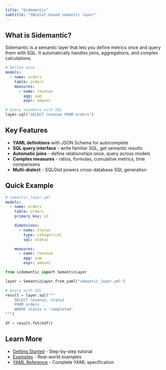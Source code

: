 ```yaml
---
title: "Sidemantic"
subtitle: "SQLGlot-based semantic layer"
---
```


## What is Sidemantic?

Sidemantic is a semantic layer that lets you define metrics once and query them with SQL. It automatically handles joins, aggregations, and complex calculations.

```yaml
# Define once
models:
  - name: orders
    table: orders
    measures:
      - name: revenue
        agg: sum
        expr: amount
```

```python
# Query anywhere with SQL
layer.sql("SELECT revenue FROM orders")
```

## Key Features

- **YAML definitions** with JSON Schema for autocomplete
- **SQL query interface** - write familiar SQL, get semantic results
- **Automatic joins** - define relationships once, query across models
- **Complex measures** - ratios, formulas, cumulative metrics, time comparisons
- **Multi-dialect** - SQLGlot powers cross-database SQL generation

## Quick Example

```yaml
# semantic_layer.yml
models:
  - name: orders
    table: orders
    primary_key: id

    dimensions:
      - name: status
        type: categorical
        sql: status

    measures:
      - name: revenue
        agg: sum
        expr: amount
```

```python
from sidemantic import SemanticLayer

layer = SemanticLayer.from_yaml("semantic_layer.yml")

# Query with SQL
result = layer.sql("""
    SELECT revenue, status
    FROM orders
    WHERE status = 'completed'
""")

df = result.fetchdf()
```

## Learn More

- [Getting Started](getting-started.qmd) - Step-by-step tutorial
- [Examples](examples.qmd) - Real-world examples
- [YAML Reference](YAML_FORMAT.md) - Complete YAML specification
